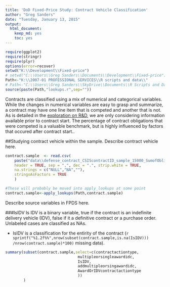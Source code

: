 ```yaml
---
title: 'DoD Fixed-Price Study: Contract Vehicle Classification'
author: "Greg Sanders"
date: "Tuesday, January 13, 2015"
output:
  html_document:
    keep_md: yes
    toc: yes
---
```


```r
require(ggplot2)
require(stringr)
require(plyr)
options(error=recover)
setwd("K:\\Development\\Fixed-price")
# setwd("C:\\Users\\Greg Sanders\\Documents\\Development\\Fixed-price")
Path<-"K:\\2007-01 PROFESSIONAL SERVICES\\R scripts and data\\"
# Path<-"C:\\Users\\Greg Sanders\\SkyDrive\\Documents\\R Scripts and Data SkyDrive\\"
source(paste(Path,"lookups.r",sep=""))

```

Contracts are classified using a mix of numerical and categorical variables. While the changes in numerical variables are easy to grasp and summarize, a contract may have one line item that is competed and another that is not. As is detailed in the [exploration on R&D](RnD_1to5_exploration.md), we are only considering information available prior to contract start. The percentage of contract obligations that were competed is a valuable benchmark, but is highly influenced by factors that occured after contract start..

##Studying contract vehicle within the sample.
Describe contract vehicle here.

```r
contract.sample  <- read.csv(
    paste("data\\defense_contract_CSIScontractID_sample_15000_SumofObligatedAmount.csv", sep = ""),
    header = TRUE, sep = ",", dec = ".", strip.white = TRUE, 
    na.strings = c("NULL","NA",""),
    stringsAsFactors = TRUE
    )

#These will probably be moved into apply_lookups at some point
contract.sample<-apply_lookups(Path,contract.sample)
```
Describe source variables in FPDS here.

###IsIDV
Is IDV is a binary variable, true if the contract is an indefinite delivery vehicle (IDV), false if it a definitive contract or a purchase order. Unlabeled cases are classified as NAs.

* IsIDV is a classification for the entirity of the contract  (`r sprintf("%1.2f%%",nrow(subset(contract.sample,is.na(IsIDV))) /nrow(contract.sample)*100)` missing data).
  
```r
summary(subset(contract.sample,select=c(contractactiontype,
                                multipleorsingleawardidc,
                                IsIDV,
                                addmultipleorsingawardidc,
                                AwardOrIDVcontractactiontype
                                ))
        )

```
